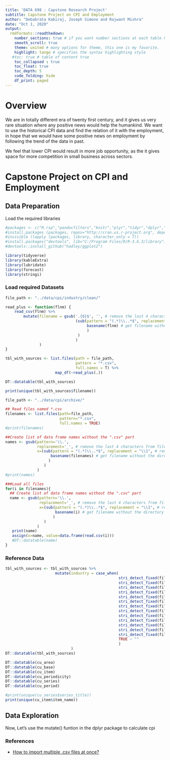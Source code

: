 ```yaml
---
title: 'DATA 698 : Capstone Research Project'
subtitle: Capstone Project on CPI and Employment
author: "Debabrata Kabiraj, Joseph Simone and Rajwant Mishra"
date: "Oct 1, 2020"
output: 
  rmdformats::readthedown:
    number_sections: true # if you want number sections at each table header
    smooth_scroll: true
    theme: united # many options for theme, this one is my favorite.
    highlight: tango # specifies the syntax highlighting style
   #toc: true # table of content true
    toc_collapsed : true
    toc_float: true
    toc_depth: 5
    code_folding: hide
    df_print: paged
---
```


# Overview

We are in totally different era of twenty first century, and it gives us very rare situation where any positive news would help the humankind. We want to use the historical CPI data and find the relation of it with the employment, in hope that we would have some positive news on employment by following the trend of the data in past.  

We feel that lower CPI would result in more job opportunity, as the it gives space for more competition in small business across sectors.   
 
# Capstone Project on CPI and Employment

## Data Preparation

Load the required libraries

```r
#packages <- c("R.rsp","pandocfilters","knitr","plyr","tidyr","dplyr","ggplot2","plotly","sqldf","MASS","reshape2","Amelia","mice","googleVis","stringi","ROCR","scatterplot3d","visdat","gridExtra","sjmisc")
#install.packages (packages, repos="http://cran.us.r-project.org", dependencies=TRUE, lib="C:/Program Files/R/R-3.6.3/library")
#invisible (lapply (packages, library, character.only = T))
#install.packages("devtools", lib="C:/Program Files/R/R-3.6.3/library")
#devtools::install_github("hadley/ggplot2")

library(tidyverse)
library(kableExtra)
library(lubridate)
library(forecast)
library(stringi)
```

### Load required Datasets

```r
file_path <- "../data/cpi/industry/clean/"

read_plus <- function(flnm) {
    read_csv(flnm) %>% 
        mutate(filename = gsub('.{6}$', '', # remove the last 4 characters from filename (_clean)
                               (sub(pattern = "(.*)\\..*$", replacement = "\\1", # remove extenson from filename (.csv)
                                    basename(flnm) # get filename without the directory file path
                                    )
                                )
                               )
               )
}

tbl_with_sources <- list.files(path = file_path,
                               pattern = "*.csv", 
                               full.names = T) %>% 
                      map_df(~read_plus(.))
```

```r
DT::datatable(tbl_with_sources)

print(unique(tbl_with_sources$filename))
```

```r
file_path <- "../data/cpi/archive/"

## Read files named *.csv
filenames <- list.files(path=file_path,
                        pattern="*.csv",
                        full.names = TRUE)
#print(filenames)

##Create list of data frame names without the ".csv" part 
names <- gsub(pattern='\\.', 
              replacement='_', # remove the last 4 characters from filename (_clean)
              x=(sub(pattern = "(.*)\\..*$", replacement = "\\1", # remove extenson from filename (.csv)
                    basename(filenames) # get filename without the directory file path
                   )
                 )
              )
#print(names)

###Load all files
for(i in filenames){
  ## Create list of data frame names without the ".csv" part 
  name <- gsub(pattern='\\.', 
               replacement='_', # remove the last 4 characters from filename (_clean)
               x=(sub(pattern = "(.*)\\..*$", replacement = "\\1", # remove extenson from filename (.csv)
                      basename(i) # get filename without the directory file path
                     )
                 )
              )
   print(name)
   assign(x=name, value=data.frame(read.csv(i)))
   #DT::datatable(name)
}

```

### Reference Data

```r
tbl_with_sources <- tbl_with_sources %>%
                      mutate(industry = case_when(
                                                  stri_detect_fixed(filename, "mfg") ~ "Manufacturing",
                                                  stri_detect_fixed(filename, "manufacturing") ~ "Manufacturing",
                                                  stri_detect_fixed(filename, "electric_power_distribution") ~ "Utilities",
                                                  stri_detect_fixed(filename, "transportation") ~ "Transportation and warehousing",
                                                  stri_detect_fixed(filename, "general_freight") ~ "Transportation and warehousing",
                                                  stri_detect_fixed(filename, "railroads") ~ "Transportation and warehousing",
                                                  stri_detect_fixed(filename, "car_dealers") ~ "Transportation and warehousing",
                                                  stri_detect_fixed(filename, "transport") ~ "Transportation and warehousing",
                                                  stri_detect_fixed(filename, "medical") ~ "Health care and social assistance",
                                                  stri_detect_fixed(filename, "health") ~ "Health care and social assistance",
                                                  stri_detect_fixed(filename, "drugs") ~ "Health care and social assistance",
                                                  stri_detect_fixed(filename, "grocery_stores") ~ "Retail trade",
                                                  stri_detect_fixed(filename, "grocery_and_related_products") ~ "Wholesale trade",
                                                  TRUE ~ ""
                                                  )
                             )
DT::datatable(tbl_with_sources)
```

```r
DT::datatable(cu_area)
DT::datatable(cu_base)
DT::datatable(cu_item)
DT::datatable(cu_periodicity)
DT::datatable(cu_series)
DT::datatable(cu_period)

#print(unique(cu_series$series_title))
print(unique(cu_item$item_name))
```

## Data Exploration

Now, Let's use the mutate() funtion in the dplyr package to calculate cpi

### References

- [How to import multiple .csv files at once?](https://stackoverflow.com/questions/11433432/how-to-import-multiple-csv-files-at-once)
